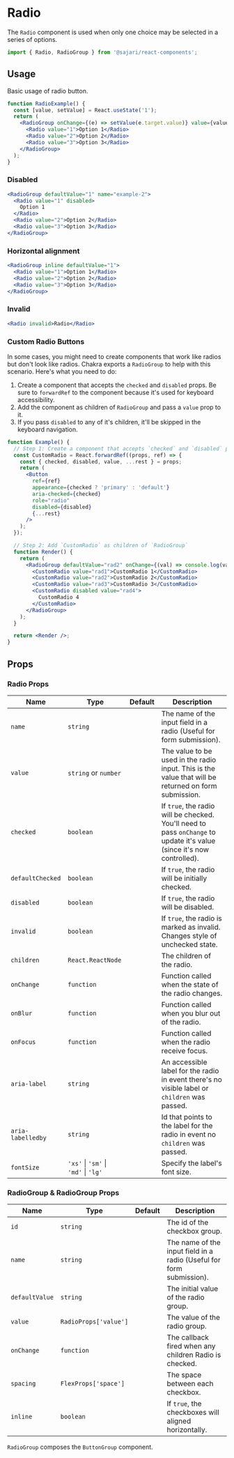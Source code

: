 
<SEO
  title="Radio"
  scope="Components"
  description="Radio buttons are used when only one choice may be selected in a series of options."
/>

# Radio

The `Radio` component is used when only one choice may be selected in a series of options.

```js
import { Radio, RadioGroup } from '@sajari/react-components';
```

## Usage

Basic usage of radio button.

```jsx
function RadioExample() {
  const [value, setValue] = React.useState('1');
  return (
    <RadioGroup onChange={(e) => setValue(e.target.value)} value={value} name="example-1">
      <Radio value="1">Option 1</Radio>
      <Radio value="2">Option 2</Radio>
      <Radio value="3">Option 3</Radio>
    </RadioGroup>
  );
}
```

### Disabled

```jsx
<RadioGroup defaultValue="1" name="example-2">
  <Radio value="1" disabled>
    Option 1
  </Radio>
  <Radio value="2">Option 2</Radio>
  <Radio value="3">Option 3</Radio>
</RadioGroup>
```

### Horizontal alignment

```jsx
<RadioGroup inline defaultValue="1">
  <Radio value="1">Option 1</Radio>
  <Radio value="2">Option 2</Radio>
  <Radio value="3">Option 3</Radio>
</RadioGroup>
```

### Invalid

```jsx
<Radio invalid>Radio</Radio>
```

### Custom Radio Buttons

In some cases, you might need to create components that work like radios but
don't look like radios. Chakra exports a `RadioGroup` to help with this
scenario. Here's what you need to do:

1. Create a component that accepts the `checked` and `disabled` props. Be
   sure to `forwardRef` to the component because it's used for keyboard
   accessibility.
2. Add the component as children of `RadioGroup` and pass a `value` prop
   to it.
3. If you pass `disabled` to any of it's children, it'll be skipped in the
   keyboard navigation.

```jsx
function Example() {
  // Step 1: Create a component that accepts `checked` and `disabled` prop
  const CustomRadio = React.forwardRef((props, ref) => {
    const { checked, disabled, value, ...rest } = props;
    return (
      <Button
        ref={ref}
        appearance={checked ? 'primary' : 'default'}
        aria-checked={checked}
        role="radio"
        disabled={disabled}
        {...rest}
      />
    );
  });

  // Step 2: Add `CustomRadio` as children of `RadioGroup`
  function Render() {
    return (
      <RadioGroup defaultValue="rad2" onChange={(val) => console.log(val)} inline>
        <CustomRadio value="rad1">CustomRadio 1</CustomRadio>
        <CustomRadio value="rad2">CustomRadio 2</CustomRadio>
        <CustomRadio value="rad3">CustomRadio 3</CustomRadio>
        <CustomRadio disabled value="rad4">
          CustomRadio 4
        </CustomRadio>
      </RadioGroup>
    );
  }

  return <Render />;
}
```

## Props

### Radio Props

| Name              | Type                                 | Default | Description                                                                                                            |
| ----------------- | ------------------------------------ | ------- | ---------------------------------------------------------------------------------------------------------------------- |
| `name`            | `string`                             |         | The name of the input field in a radio (Useful for form submission).                                                   |
| `value`           | `string` or `number`                 |         | The value to be used in the radio input. This is the value that will be returned on form submission.                   |
| `checked`         | `boolean`                            |         | If `true`, the radio will be checked. You'll need to pass `onChange` to update it's value (since it's now controlled). |
| `defaultChecked`  | `boolean`                            |         | If `true`, the radio will be initially checked.                                                                        |
| `disabled`        | `boolean`                            |         | If `true`, the radio will be disabled.                                                                                 |
| `invalid`         | `boolean`                            |         | If `true`, the radio is marked as invalid. Changes style of unchecked state.                                           |
| `children`        | `React.ReactNode`                    |         | The children of the radio.                                                                                             |
| `onChange`        | `function`                           |         | Function called when the state of the radio changes.                                                                   |
| `onBlur`          | `function`                           |         | Function called when you blur out of the radio.                                                                        |
| `onFocus`         | `function`                           |         | Function called when the radio receive focus.                                                                          |
| `aria-label`      | `string`                             |         | An accessible label for the radio in event there's no visible label or `children` was passed.                          |
| `aria-labelledby` | `string`                             |         | Id that points to the label for the radio in event no `children` was passed.                                           |
| `fontSize`        | `'xs'` \| `'sm'` \| `'md'` \| `'lg'` |         | Specify the label's font size.                                                                                         |

### RadioGroup & RadioGroup Props

| Name           | Type                  | Default | Description                                                          |
| -------------- | --------------------- | ------- | -------------------------------------------------------------------- |
| `id`           | `string`              |         | The id of the checkbox group.                                        |
| `name`         | `string`              |         | The name of the input field in a radio (Useful for form submission). |
| `defaultValue` | `string`              |         | The initial value of the radio group.                                |
| `value`        | `RadioProps['value']` |         | The value of the radio group.                                        |
| `onChange`     | `function`            |         | The callback fired when any children Radio is checked.               |
| `spacing`      | `FlexProps['space']`  |         | The space between each checkbox.                                     |
| `inline`       | `boolean`             |         | If `true`, the checkboxes will aligned horizontally.                 |

`RadioGroup` composes the `ButtonGroup` component.
